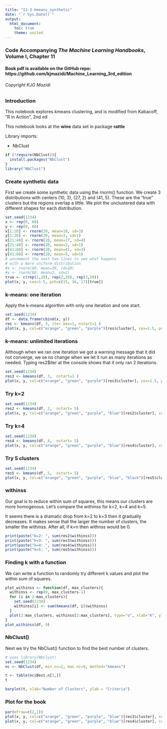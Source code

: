 ```yaml
---
title: "11-3-kmeans_synthetic"
date: "`r Sys.Date()`"
output:
  html_document:
    toc: true
    theme: united
---
```


### Code Accompanying ***The Machine Learning Handbooks***, Volume I, Chapter 11

#### Book pdf is available on the GitHub repo: https://github.com/kjmazidi/Machine_Learning_3rd_edition

###### Copyright KJG Mazidi

### Introduction

This notebook explores kmeans clustering, and is modified from Kabacoff, "R in Action", 2nd ed

This notebook looks at the **wine** data set in package **rattle**

Library imports: 

* NbClust


```r

if (!require(NbClust)){
  install.packages("NbClust")
}
library("NbClust")

```

### Create synthetic data

First we create some synthetic data using the rnorm() function. We create 3 distributions with centers (10, 3), (27, 2) and (41, 5). These are the "true" clusters but the regions overlap a little. We plot the unclustered data with different shapes for each distribution.

```r
set.seed(1234)
x <- rep(0, 60)
y <- rep(0, 60)
x[1:20] <- rnorm(20, mean=10, sd=3)
y[1:20] <- rnorm(20, mean=3, sd=1)
x[21:40] <- rnorm(20, mean=27, sd=4)
y[21:40] <- rnorm(20, mean=2, sd=1)
x[41:60] <- rnorm(20, mean=41, sd=3)
y[41:60] <- rnorm(20, mean=5, sd=1)
# uncomment the next two lines to see what happens
# with a more uniform distribution
#x <- rnorm(60, mean=30, sd=10)
#y <- rnorm(60, mean=3, sd=2)
true <- c(rep(1,20), rep(2,20), rep(3,20))
plot(x, y, cex=1.5, pch=c(15, 16, 17)[true])
```

### k-means: one iteration

Apply the k-means algoirthm with only one iteration and one start. 

```r
set.seed(1234)
df <- data.frame(cbind(x, y))
res <- kmeans(df, 3, iter.max=1, nstart=1 )
plot(x, y, col=c("orange", "green", "purple")[res$cluster], cex=1.5, pch=c(15, 16, 17)[true])
```
### k-means: unlimited iterations

Although when we ran one iteration we got a warning message that it did not converge, we se no change when we let it run as many iterations as needed. Typing res2$iter at the console shows that it only ran 2 iterations.

```r
set.seed(1234)
res3 <- kmeans(df, 3,  nstart=1 )
plot(x, y, col=c("orange", "green", "purple")[res3$cluster], cex=1.5, pch=c(15, 16, 17)[true])
```
### Try k=2

```r
set.seed(1234)
res2 <- kmeans(df, 2,  nstart= 5)
plot(x, y, col=c("orange", "green", "purple", "blue")[res2$cluster], cex=1.5, pch=c(15, 16, 17)[true])
```

### Try k=4

```r
set.seed(1234)
res4 <- kmeans(df, 4,  nstart= 5)
plot(x, y, col=c("orange", "green", "purple", "blue")[res4$cluster], cex=1.5, pch=c(15, 16, 17)[true])
```
### Try 5 clusters

```r
set.seed(1234)
res5 <- kmeans(df, 5,  nstart= 5)
plot(x, y, col=c("orange", "green", "purple", "blue", "black")[res5$cluster], cex=1.5, pch=c(15, 16, 17)[true])

```
### withinss

Our goal is to reduce within sum of squares, this means our clusters are more homogenous. Let's compare the withinss for k=2, k=4 and k=5.

It seems there is a dramatic drop from k=2 to k=3 then it gradually decreases. It makes sense that the larger the number of clusters, the smaller the withinss. After all, if k=n then withnss would be 0.

```r
print(paste("k=2: ", sum(res2$withinss)))
print(paste("k=3: ", sum(res3$withinss)))
print(paste("k=4: ", sum(res4$withinss)))
print(paste("k=5: ", sum(res5$withinss)))

```


### Finding k with a function

We can write a function to randomly try different k values and plot the within sum of squares.

```r
plot_withinss <- function(df, max_clusters){
  withinss <- rep(0, max_clusters-1)
  for (i in 2:max_clusters){
    set.seed(1234)
    withinss[i] <- sum(kmeans(df, i)$withinss)
  }
  plot(2:max_clusters, withinss[2:max_clusters], type="o", xlab="K", ylab="Within Sum Squares")
}
plot_withinss(df, 9)
```


### NbClust()

Next we try the NbClust() function to find the best number of clusters. 

```r
# uses library(NbClust)
set.seed(1234)
nc <- NbClust(df, min.nc=2, max.nc=9, method="kmeans")
```

```r
t <- table(nc$Best.n[1,])
t
```

```r
barplot(t, xlab="Number of Clusters", ylab = "Criteria")
```

### Plot for the book

```r
par(mfrow=c(2,1))
plot(x, y, col=c("orange", "green", "purple", "blue")[res3$cluster], cex=1.5, pch=c(15, 16, 17)[true])
plot(x, y, col=c("orange", "green", "purple", "blue")[res4$cluster], cex=1.5, pch=c(15, 16, 17)[true])
```

